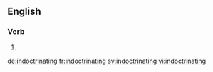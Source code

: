 ==English==

===Verb===
{{head|en|present participle}}

# {{present participle of|indoctrinate|lang=en|nocat=1}}

[[de:indoctrinating]]
[[fr:indoctrinating]]
[[sv:indoctrinating]]
[[vi:indoctrinating]]